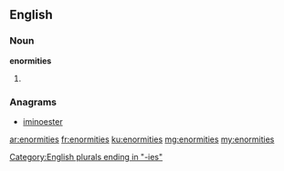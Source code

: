 ==English==

===Noun===
'''enormities'''

# {{plural of|enormity}}

===Anagrams===
* [[iminoester#English|iminoester]]

[[Category:English plurals ending in "-ies"]]

[[ar:enormities]]
[[fr:enormities]]
[[ku:enormities]]
[[mg:enormities]]
[[my:enormities]]